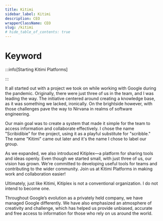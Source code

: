 ```yaml
---
title: Kitimi
sidebar_label: Kitimi
description: CEO 
wrapperClassName: CEO
slug: /kitimi
# hide_table_of_contents: true
---
```


# Keyword

:::info[Starting Kitimi Platforms]

:::

It all started out with a project we took on while working with Google during the pandemic. Originally, there were just three of us in the team, and I was leading the way. The initiative centered around creating a knowledge base, as it was something we lacked, ironically. On the brightside however, with those challenges pave the way to Nirvana in realms of software engineering. 



Our main goal was to create a system that made it simple for the team to access information and collaborate effectively.
I chose the name "Scribidibie" for the project, using it as a playful substitute for "scribble." The name "Kitimi" came out later and it's the name I chose to label our group.


As we expanded, we also introduced Kitiplex—a platform for sharing tools and ideas openly. Even though we started small, with just three of us, our vision has grown. We're committed to developing useful tools for teams and contributing to the wider community. Join us at Kitimi Platforms in making work and collaboration easier!



Ultimately, just like Kitimi, Kitiplex is not a conventional organization. I do not intend to become one. 

Throughout Google’s evolution as a privately held company, we have managed Google differently. We have also emphasized an atmosphere of creativity and challenge, which has helped us provide unbiased, accurate and free access to information for those who rely on us around the world.